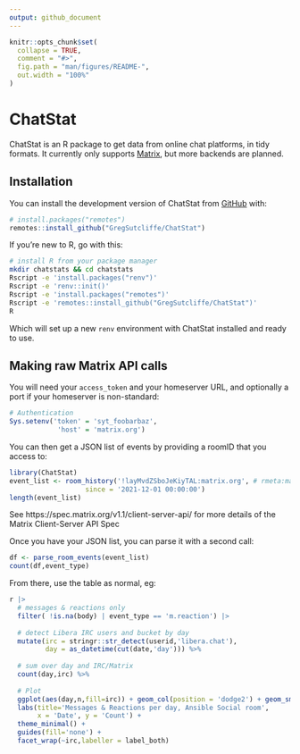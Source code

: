 ```yaml
---
output: github_document
---
```


<!-- README.md is generated from README.Rmd. Please edit that file -->

```r
knitr::opts_chunk$set(
  collapse = TRUE,
  comment = "#>",
  fig.path = "man/figures/README-",
  out.width = "100%"
)
```

# ChatStat

<!-- badges: start -->
<!-- badges: end -->

ChatStat is an R package to get data from online chat platforms, in tidy formats.
It currently only supports [Matrix](https://matrix.org), but more backends are
planned.

## Installation

You can install the development version of ChatStat from [GitHub](https://github.com/) with:

``` r
# install.packages("remotes")
remotes::install_github("GregSutcliffe/ChatStat")
```

If you're new to R, go with this:
``` bash
# install R from your package manager
mkdir chatstats && cd chatstats
Rscript -e 'install.packages("renv")'
Rscript -e 'renv::init()'
Rscript -e 'install.packages("remotes")'
Rscript -e 'remotes::install_github("GregSutcliffe/ChatStat")'
R
```

Which will set up a new `renv` environment with ChatStat installed and ready to
use.

## Making raw Matrix API calls

You will need your `access_token` and your homeserver URL, and optionally a port
if your homeserver is non-standard:

``` r
# Authentication
Sys.setenv('token' = 'syt_foobarbaz',
            'host' = 'matrix.org')
```

You can then get a JSON list of events by providing a roomID that you access to:
``` r
library(ChatStat)
event_list <- room_history('!layMvdZSboJeKiyTAL:matrix.org', # rmeta:matrix.org
                   since = '2021-12-01 00:00:00')
length(event_list)
```

See https://spec.matrix.org/v1.1/client-server-api/ for more details of the
Matrix Client-Server API Spec

Once you have your JSON list, you can parse it with a second call:

``` r
df <- parse_room_events(event_list)
count(df,event_type)
```

From there, use the table as normal, eg:

``` r
r |>
  # messages & reactions only
  filter( !is.na(body) | event_type == 'm.reaction') |>
  
  # detect Libera IRC users and bucket by day
  mutate(irc = stringr::str_detect(userid,'libera.chat'),
         day = as_datetime(cut(date,'day'))) %>%
  
  # sum over day and IRC/Matrix
  count(day,irc) %>%
  
  # Plot
  ggplot(aes(day,n,fill=irc)) + geom_col(position = 'dodge2') + geom_smooth() +
  labs(title='Messages & Reactions per day, Ansible Social room',
       x = 'Date', y = 'Count') +
  theme_minimal() +
  guides(fill='none') +
  facet_wrap(~irc,labeller = label_both)
```
